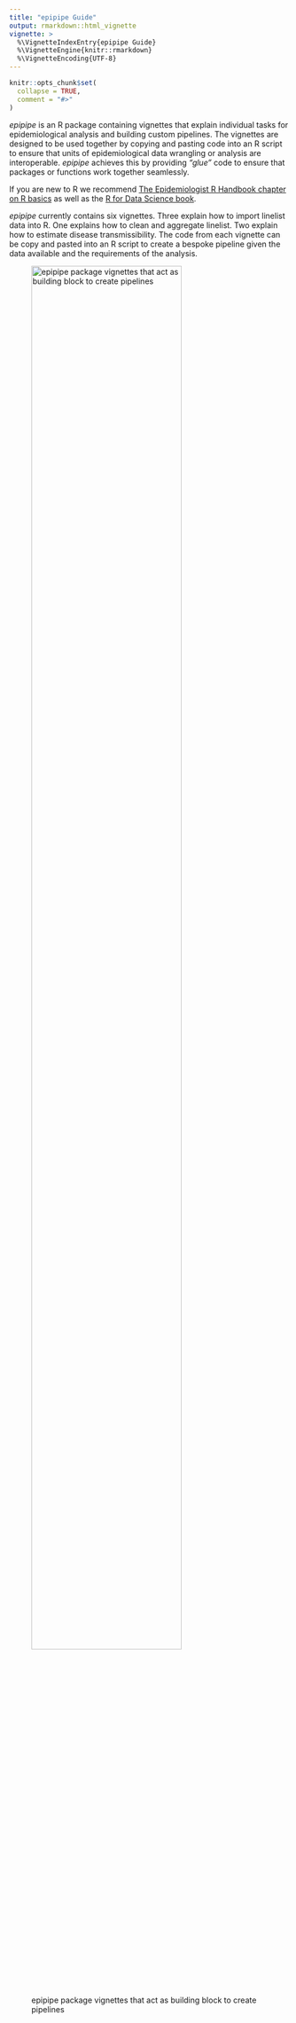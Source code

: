 ```yaml
---
title: "epipipe Guide"
output: rmarkdown::html_vignette
vignette: >
  %\VignetteIndexEntry{epipipe Guide}
  %\VignetteEngine{knitr::rmarkdown}
  %\VignetteEncoding{UTF-8}
---
```


```r
knitr::opts_chunk$set(
  collapse = TRUE,
  comment = "#>"
)
```

_epipipe_ is an R package containing vignettes that explain individual tasks
for epidemiological analysis and building custom pipelines. The vignettes are
designed to be used together by copying and pasting code into an R script to 
ensure that units of epidemiological data wrangling or analysis are interoperable.
_epipipe_ achieves this by providing _"glue"_ code to ensure that packages or 
functions work together seamlessly. 

If you are new to R we recommend [The Epidemiologist R Handbook chapter on R basics](https://www.epirhandbook.com/en/r-basics.html) as well as the [R for Data Science book](https://r4ds.hadley.nz/). 

_epipipe_ currently contains six vignettes. Three explain how to import 
linelist data into R. One explains how to clean and aggregate linelist. Two
explain how to estimate disease transmissibility. The code from each vignette 
can be copy and pasted into an R script to create a bespoke pipeline given the 
data available and the requirements of the analysis.

![epipipe package vignettes that act as building block to create pipelines](../man/figures/epipipe_blocks.png){width=80%}
